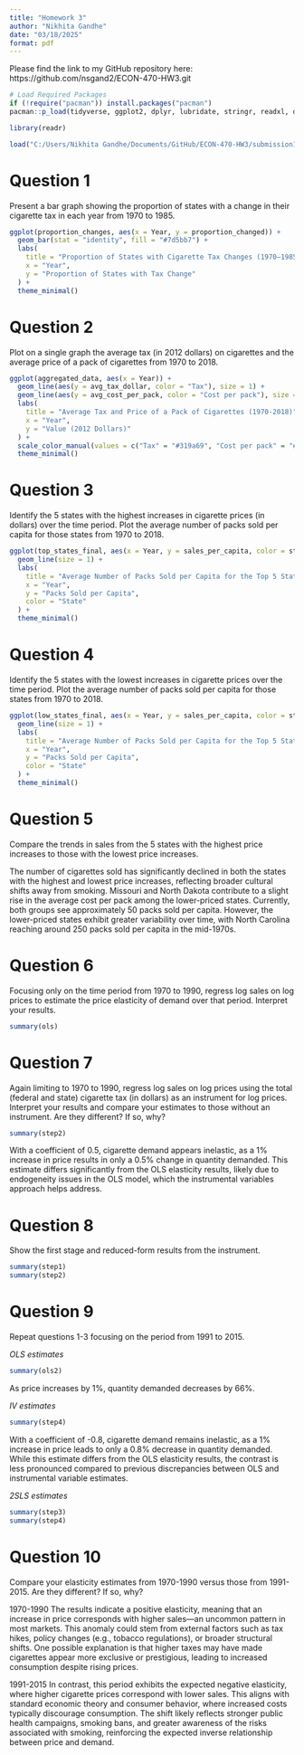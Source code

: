 ```yaml
---
title: "Homework 3"
author: "Nikhita Gandhe"
date: "03/18/2025"
format: pdf
---
```


Please find the link to my GitHub repository here: https://github.com/nsgand2/ECON-470-HW3.git  

```r
# Load Required Packages
if (!require("pacman")) install.packages("pacman")
pacman::p_load(tidyverse, ggplot2, dplyr, lubridate, stringr, readxl, data.table, gdata, fixest)

library(readr)

load("C:/Users/Nikhita Gandhe/Documents/GitHub/ECON-470-HW3/submission1/hw_workspace.Rdata")

```

# Question 1

Present a bar graph showing the proportion of states with a change in their cigarette tax in each year from 1970 to 1985.

```r

ggplot(proportion_changes, aes(x = Year, y = proportion_changed)) +
  geom_bar(stat = "identity", fill = "#7d5bb7") +
  labs(
    title = "Proportion of States with Cigarette Tax Changes (1970–1985)",
    x = "Year",
    y = "Proportion of States with Tax Change"
  ) +
  theme_minimal()

```

# Question 2

Plot on a single graph the average tax (in 2012 dollars) on cigarettes and the average price of a pack of cigarettes from 1970 to 2018.

```r

ggplot(aggregated_data, aes(x = Year)) + 
  geom_line(aes(y = avg_tax_dollar, color = "Tax"), size = 1) + 
  geom_line(aes(y = avg_cost_per_pack, color = "Cost per pack"), size = 1) + 
  labs(
    title = "Average Tax and Price of a Pack of Cigarettes (1970-2018)",
    x = "Year",
    y = "Value (2012 Dollars)"
  ) + 
  scale_color_manual(values = c("Tax" = "#319a69", "Cost per pack" = "#c4a233")) + 
  theme_minimal()

```

# Question 3

Identify the 5 states with the highest increases in cigarette prices (in dollars) over the time period. Plot the average number of packs sold per capita for those states from 1970 to 2018.

```r

ggplot(top_states_final, aes(x = Year, y = sales_per_capita, color = state)) +
  geom_line(size = 1) +
  labs(
    title = "Average Number of Packs Sold per Capita for the Top 5 States with the Highest Price Increase (1970-2018)",
    x = "Year",
    y = "Packs Sold per Capita",
    color = "State"
  ) +
  theme_minimal()

```

# Question 4

Identify the 5 states with the lowest increases in cigarette prices over the time period. Plot the average number of packs sold per capita for those states from 1970 to 2018.

```r

ggplot(low_states_final, aes(x = Year, y = sales_per_capita, color = state)) +
  geom_line(size = 1) +
  labs(
    title = "Average Number of Packs Sold per Capita for the Top 5 States with the Highest Price Increase (1970-2018)",
    x = "Year",
    y = "Packs Sold per Capita",
    color = "State"
  ) +
  theme_minimal()

```

# Question 5

Compare the trends in sales from the 5 states with the highest price increases to those with the lowest price increases.

The number of cigarettes sold has significantly declined in both the states with the highest and lowest price increases, reflecting broader cultural shifts away from smoking. Missouri and North Dakota contribute to a slight rise in the average cost per pack among the lower-priced states. Currently, both groups see approximately 50 packs sold per capita. However, the lower-priced states exhibit greater variability over time, with North Carolina reaching around 250 packs sold per capita in the mid-1970s.

# Question 6

Focusing only on the time period from 1970 to 1990, regress log sales on log prices to estimate the price elasticity of demand over that period. Interpret your results.

```r

summary(ols)

```

# Question 7

Again limiting to 1970 to 1990, regress log sales on log prices using the total (federal and state) cigarette tax (in dollars) as an instrument for log prices. Interpret your results and compare your estimates to those without an instrument. Are they different? If so, why?

```r

summary(step2)

```

With a coefficient of 0.5, cigarette demand appears inelastic, as a 1% increase in price results in only a 0.5% change in quantity demanded. This estimate differs significantly from the OLS elasticity results, likely due to endogeneity issues in the OLS model, which the instrumental variables approach helps address.

# Question 8

Show the first stage and reduced-form results from the instrument.

```r

summary(step1)
summary(step2)

```

# Question 9

Repeat questions 1-3 focusing on the period from 1991 to 2015.

*OLS estimates* 
```r

summary(ols2)

```

As price increases by 1%, quantity demanded decreases by 66%.

*IV estimates*

```r

summary(step4)

```

With a coefficient of -0.8, cigarette demand remains inelastic, as a 1% increase in price leads to only a 0.8% decrease in quantity demanded. While this estimate differs from the OLS elasticity results, the contrast is less pronounced compared to previous discrepancies between OLS and instrumental variable estimates.

*2SLS estimates*
```r

summary(step3)
summary(step4)

```


# Question 10 

Compare your elasticity estimates from 1970-1990 versus those from 1991-2015. Are they different? If so, why?


1970-1990 The results indicate a positive elasticity, meaning that an increase in price corresponds with higher sales—an uncommon pattern in most markets. This anomaly could stem from external factors such as tax hikes, policy changes (e.g., tobacco regulations), or broader structural shifts. One possible explanation is that higher taxes may have made cigarettes appear more exclusive or prestigious, leading to increased consumption despite rising prices.
 
1991-2015 In contrast, this period exhibits the expected negative elasticity, where higher cigarette prices correspond with lower sales. This aligns with standard economic theory and consumer behavior, where increased costs typically discourage consumption. The shift likely reflects stronger public health campaigns, smoking bans, and greater awareness of the risks associated with smoking, reinforcing the expected inverse relationship between price and demand.